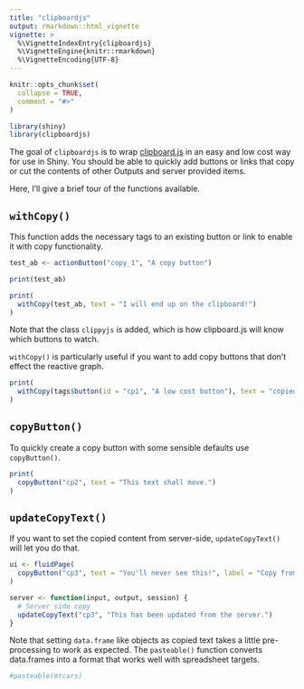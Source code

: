 ```yaml
---
title: "clipboardjs"
output: rmarkdown::html_vignette
vignette: >
  %\VignetteIndexEntry{clipboardjs}
  %\VignetteEngine{knitr::rmarkdown}
  %\VignetteEncoding{UTF-8}
---
```


```r
knitr::opts_chunk$set(
  collapse = TRUE,
  comment = "#>"
)
```

```r
library(shiny)
library(clipboardjs)
```

The goal of `clipboardjs` is to wrap [clipboard.js](www.clipboardjs.com) in an easy and low cost way for use in Shiny. You should be able to quickly add buttons or links that copy or cut the contents of other Outputs and server provided items. 

Here, I'll give a brief tour of the functions available.

## `withCopy()`

This function adds the necessary tags to an existing button or link to enable it with copy functionality.

```r
test_ab <- actionButton("copy_1", "A copy button")

print(test_ab)

print(
  withCopy(test_ab, text = "I will end up on the clipboard!")
)
```

Note that the class `clippyjs` is added, which is how clipboard.js will know which buttons to watch.

`withCopy()` is particularly useful if you want to add copy buttons that don't effect the reactive graph.

```r
print(
  withCopy(tags$button(id = "cp1", "A low cost button"), text = "copied text")
)
```

## `copyButton()`

To quickly create a copy button with some sensible defaults use `copyButton()`.
```r
print(
  copyButton("cp2", text = "This text shall move.")
)
```

## `updateCopyText()`

If you want to set the copied content from server-side, `updateCopyText()` will let you do that.

```r
ui <- fluidPage(
  copyButton("cp3", text = "You'll never see this!", label = "Copy from Server")
)

server <- function(input, output, session) {
  # Server side copy
  updateCopyText("cp3", "This has been updated from the server.")
}
```

Note that setting `data.frame` like objects as copied text takes a little pre-processing to work as expected. The `pasteable()` function converts data.frames into a format that works well with spreadsheet targets.

```r
#pasteable(mtcars)
```
